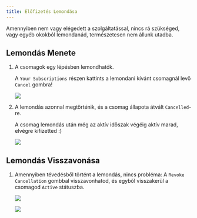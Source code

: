 ```yaml
---
title: Előfizetés Lemondása
---
```



Amennyiben nem vagy elégedett a szolgáltatással, nincs rá szükséged, vagy egyéb okokból lemondanád, természetesen nem állunk utadba.

## Lemondás Menete

<Steps>

1. A csomagok egy lépésben lemondhatók.

	A `Your Subscriptions` részen kattints a lemondani kívánt csomagnál levő `Cancel` gombra!

	![](./src/assets/cancel1.png)

2. A lemondás azonnal megtörténik, és a csomag állapota átvált `Cancelled`-re.

	A csomag lemondás után még az aktív időszak végéig aktív marad, elvégre kifizetted :)

	![](./src/assets/cancel2.png)

</Steps>

## Lemondás Visszavonása

<Steps>

1. Amennyiben tévedésből történt a lemondás, nincs probléma: A `Revoke Cancellation` gombbal visszavonhatod, és egyből visszakerül a csomagod `Active` státuszba.

	![](./src/assets/revoke1.png)

	![](./src/assets/revoke2.png)

</Steps>
